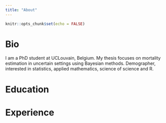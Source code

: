 ```yaml
---
title: "About"
---
```


```r
knitr::opts_chunk$set(echo = FALSE)
```

# Bio

I am a PhD student at UCLouvain, Belgium. My thesis focuses on mortality estimation in uncertain settings using Bayesian methods. Demographer, interested in statistics, applied mathematics, science of science and R.

# Education


# Experience